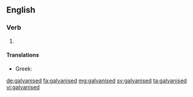 ==English==

===Verb===
{{head|en|verb form}}

# {{en-past of|galvanise}}

====Translations====
{{trans-top|}}
* Greek: {{t+|el|γαλβανισμένος|tr=galvanisménos|sc=Grek}}
{{trans-mid}}
{{trans-bottom}}

[[de:galvanised]]
[[fa:galvanised]]
[[mg:galvanised]]
[[sv:galvanised]]
[[ta:galvanised]]
[[vi:galvanised]]